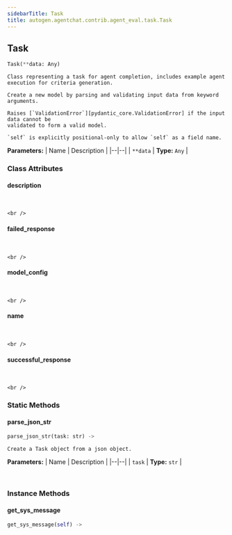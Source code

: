 ```yaml
---
sidebarTitle: Task
title: autogen.agentchat.contrib.agent_eval.task.Task
---
```

<h2 id="autogen.agentchat.contrib.agent_eval.task.Task" class="doc doc-heading">
    <code class="doc-symbol doc-symbol-heading doc-symbol-class"></code>
    <span class="doc doc-object-name doc-class-name">Task</span>
</h2>

```python
Task(**data: Any)
```

    Class representing a task for agent completion, includes example agent execution for criteria generation.
    
    Create a new model by parsing and validating input data from keyword arguments.
    
    Raises [`ValidationError`][pydantic_core.ValidationError] if the input data cannot be
    validated to form a valid model.
    
    `self` is explicitly positional-only to allow `self` as a field name.

<b>Parameters:</b>
| Name | Description |
|--|--|
| `**data` | **Type:** `Any` |

### Class Attributes

<code class="doc-symbol doc-symbol-heading doc-symbol-attribute"></code>
#### description
<br />

    <br />

<code class="doc-symbol doc-symbol-heading doc-symbol-attribute"></code>
#### failed_response
<br />

    <br />

<code class="doc-symbol doc-symbol-heading doc-symbol-attribute"></code>
#### model_config
<br />

    <br />

<code class="doc-symbol doc-symbol-heading doc-symbol-attribute"></code>
#### name
<br />

    <br />

<code class="doc-symbol doc-symbol-heading doc-symbol-attribute"></code>
#### successful_response
<br />

    <br />

### Static Methods

<code class="doc-symbol doc-symbol-heading doc-symbol-method"></code>
#### parse_json_str

```python
parse_json_str(task: str) -> 
```

    Create a Task object from a json object.

<b>Parameters:</b>
| Name | Description |
|--|--|
| `task` | **Type:** `str` |

<br />

### Instance Methods

<code class="doc-symbol doc-symbol-heading doc-symbol-method"></code>
#### get_sys_message

```python
get_sys_message(self) -> 
```

    

<br />